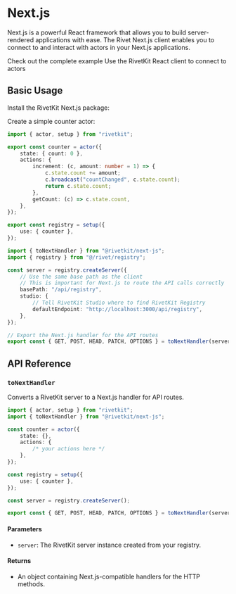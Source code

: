
# Next.js

Next.js is a powerful React framework that allows you to build server-rendered applications with ease. The Rivet Next.js client enables you to connect to and interact with actors in your Next.js applications.

<CardGroup>
<Card title="View Example on GitHub" icon="github" href="https://github.com/rivet-gg/rivetkit/tree/main/examples/next-js">
	Check out the complete example
</Card>
<Card title="View client integration" icon="github" href="https://rivet.gg/docs/clients/next-js/">
	Use the RivetKit React client to connect to actors
</Card>
</CardGroup>

## Basic Usage

<Steps>

<Step title="Installation">
  
Install the RivetKit Next.js package:
<InstallPackage name="rivetkit @rivetkit/next-js" />

</Step>

<Step title="Create an Actor">

Create a simple counter actor:

```ts {{"title":"src/rivet/registry.ts"}}
import { actor, setup } from "rivetkit";

export const counter = actor({
	state: { count: 0 },
	actions: {
		increment: (c, amount: number = 1) => {
			c.state.count += amount;
			c.broadcast("countChanged", c.state.count);
			return c.state.count;
		},
		getCount: (c) => c.state.count,
	},
});

export const registry = setup({
	use: { counter },
});
```

</Step>

<Step title="Setup Registry API routes">

```ts {{"title":"src/app/api/registry/[...all]/route.ts"}}
import { toNextHandler } from "@rivetkit/next-js";
import { registry } from "@/rivet/registry";

const server = registry.createServer({
	// Use the same base path as the client
	// This is important for Next.js to route the API calls correctly
	basePath: "/api/registry",
	studio: {
		// Tell RivetKit Studio where to find RivetKit Registry
		defaultEndpoint: "http://localhost:3000/api/registry",
	},
});

// Export the Next.js handler for the API routes
export const { GET, POST, HEAD, PATCH, OPTIONS } = toNextHandler(server);
```

</Step>
</Steps>

## API Reference

### `toNextHandler`
Converts a RivetKit server to a Next.js handler for API routes.

```ts
import { actor, setup } from "rivetkit";
import { toNextHandler } from "@rivetkit/next-js";

const counter = actor({
	state: {},
	actions: {
		/* your actions here */
	},
});

const registry = setup({
	use: { counter },
});

const server = registry.createServer();

export const { GET, POST, HEAD, PATCH, OPTIONS } = toNextHandler(server);
```

#### Parameters
- `server`: The RivetKit server instance created from your registry.

#### Returns
- An object containing Next.js-compatible handlers for the HTTP methods.